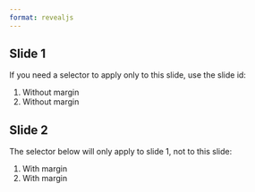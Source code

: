 ```yaml
---
format: revealjs
---
```


## Slide 1

If you need a selector to apply only to this slide,
use the slide id:

1. Without margin
2. Without margin

## Slide 2

The selector below will only apply to slide 1, not
to this slide:

1. With margin
2. With margin

<style>
#slide-1 ol li  {
     margin-top:0;
}
</style>
